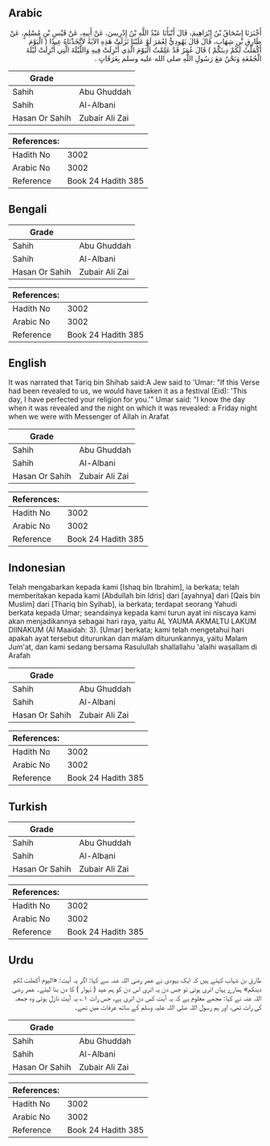 ## Arabic


<div dir="rtl" lang="ar" style={{fontSize:'larger',backgroundColor:'#f8f9fa',padding:20}}>
أَخْبَرَنَا إِسْحَاقُ بْنُ إِبْرَاهِيمَ، قَالَ أَنْبَأَنَا عَبْدُ اللَّهِ بْنُ إِدْرِيسَ، عَنْ أَبِيهِ، عَنْ قَيْسِ بْنِ مُسْلِمٍ، عَنْ طَارِقِ بْنِ شِهَابٍ، قَالَ قَالَ يَهُودِيٌّ لِعُمَرَ لَوْ عَلَيْنَا نَزَلَتْ هَذِهِ الآيَةُ لاَتَّخَذْنَاهُ عِيدًا ‏(‏ الْيَوْمَ أَكْمَلْتُ لَكُمْ دِينَكُمْ ‏)‏ قَالَ عُمَرُ قَدْ عَلِمْتُ الْيَوْمَ الَّذِي أُنْزِلَتْ فِيهِ وَاللَّيْلَةَ الَّتِي أُنْزِلَتْ لَيْلَةَ الْجُمُعَةِ وَنَحْنُ مَعَ رَسُولِ اللَّهِ صلى الله عليه وسلم بِعَرَفَاتٍ ‏.‏
</div>
<div style={{backgroundColor:'#f8f9fa',padding:20, marginBottom: 10}}><table> <thead> <tr> <th>Grade</th> <th></th> </tr> </thead> <tbody> <tr><td>Sahih</td><td>Abu Ghuddah</td></tr><tr><td>Sahih</td><td>Al-Albani</td></tr><tr><td>Hasan Or Sahih</td><td>Zubair Ali Zai</td></tr></tbody></table><table> <thead> <tr> <th>References:</th> <th></th> </tr> </thead> <tbody><tr><td>Hadith No</td><td>3002</td></tr><tr><td>Arabic No</td><td>3002</td></tr><tr><td>Reference</td><td>Book 24 Hadith 385</td></tr></tbody></table></div>

## Bengali


<div dir="ltr" lang="bn" style={{fontSize:'larger',backgroundColor:'#f8f9fa',padding:20}}>

</div>
<div style={{backgroundColor:'#f8f9fa',padding:20, marginBottom: 10}}><table> <thead> <tr> <th>Grade</th> <th></th> </tr> </thead> <tbody> <tr><td>Sahih</td><td>Abu Ghuddah</td></tr><tr><td>Sahih</td><td>Al-Albani</td></tr><tr><td>Hasan Or Sahih</td><td>Zubair Ali Zai</td></tr></tbody></table><table> <thead> <tr> <th>References:</th> <th></th> </tr> </thead> <tbody><tr><td>Hadith No</td><td>3002</td></tr><tr><td>Arabic No</td><td>3002</td></tr><tr><td>Reference</td><td>Book 24 Hadith 385</td></tr></tbody></table></div>

## English


<div dir="ltr" lang="en" style={{fontSize:'larger',backgroundColor:'#f8f9fa',padding:20}}>
It was narrated that Tariq bin Shihab said:A Jew said to 'Umar: "If this Verse had been revealed to us, we would have taken it as a festival (Eid): 'This day, I have perfected your religion for you.'" Umar said: "I know the day when it was revealed and the night on which it was revealed: a Friday night when we were with Messenger of Allah in Arafat
</div>
<div style={{backgroundColor:'#f8f9fa',padding:20, marginBottom: 10}}><table> <thead> <tr> <th>Grade</th> <th></th> </tr> </thead> <tbody> <tr><td>Sahih</td><td>Abu Ghuddah</td></tr><tr><td>Sahih</td><td>Al-Albani</td></tr><tr><td>Hasan Or Sahih</td><td>Zubair Ali Zai</td></tr></tbody></table><table> <thead> <tr> <th>References:</th> <th></th> </tr> </thead> <tbody><tr><td>Hadith No</td><td>3002</td></tr><tr><td>Arabic No</td><td>3002</td></tr><tr><td>Reference</td><td>Book 24 Hadith 385</td></tr></tbody></table></div>

## Indonesian


<div dir="ltr" lang="id" style={{fontSize:'larger',backgroundColor:'#f8f9fa',padding:20}}>
Telah mengabarkan kepada kami [Ishaq bin Ibrahim], ia berkata; telah memberitakan kepada kami [Abdullah bin Idris] dari [ayahnya] dari [Qais bin Muslim] dari [Thariq bin Syihab], ia berkata; terdapat seorang Yahudi berkata kepada Umar; seandainya kepada kami turun ayat ini niscaya kami akan menjadikannya sebagai hari raya, yaitu AL YAUMA AKMALTU LAKUM DIINAKUM (Al Maaidah: 3). [Umar] berkata; kami telah mengetahui hari apakah ayat tersebut diturunkan dan malam diturunkannya, yaitu Malam Jum'at, dan kami sedang bersama Rasulullah shallallahu 'alaihi wasallam di Arafah
</div>
<div style={{backgroundColor:'#f8f9fa',padding:20, marginBottom: 10}}><table> <thead> <tr> <th>Grade</th> <th></th> </tr> </thead> <tbody> <tr><td>Sahih</td><td>Abu Ghuddah</td></tr><tr><td>Sahih</td><td>Al-Albani</td></tr><tr><td>Hasan Or Sahih</td><td>Zubair Ali Zai</td></tr></tbody></table><table> <thead> <tr> <th>References:</th> <th></th> </tr> </thead> <tbody><tr><td>Hadith No</td><td>3002</td></tr><tr><td>Arabic No</td><td>3002</td></tr><tr><td>Reference</td><td>Book 24 Hadith 385</td></tr></tbody></table></div>

## Turkish


<div dir="ltr" lang="tr" style={{fontSize:'larger',backgroundColor:'#f8f9fa',padding:20}}>

</div>
<div style={{backgroundColor:'#f8f9fa',padding:20, marginBottom: 10}}><table> <thead> <tr> <th>Grade</th> <th></th> </tr> </thead> <tbody> <tr><td>Sahih</td><td>Abu Ghuddah</td></tr><tr><td>Sahih</td><td>Al-Albani</td></tr><tr><td>Hasan Or Sahih</td><td>Zubair Ali Zai</td></tr></tbody></table><table> <thead> <tr> <th>References:</th> <th></th> </tr> </thead> <tbody><tr><td>Hadith No</td><td>3002</td></tr><tr><td>Arabic No</td><td>3002</td></tr><tr><td>Reference</td><td>Book 24 Hadith 385</td></tr></tbody></table></div>

## Urdu


<div dir="rtl" lang="ur" style={{fontSize:'larger',backgroundColor:'#f8f9fa',padding:20}}>
طارق بن شہاب کہتے ہیں کہ ایک یہودی نے عمر رضی اللہ عنہ سے کہا: اگر یہ آیت: «اليوم أكملت لكم دينكم» ہمارے یہاں اتری ہوتی تو جس دن یہ اتری اس دن کو ہم عید ( تہوار ) کا دن بنا لیتے۔ عمر رضی اللہ عنہ نے کہا: مجھے معلوم ہے کہ یہ آیت کس دن اتری ہے، جس رات ۱؎ یہ آیت نازل ہوئی وہ جمعہ کی رات تھی، اور ہم رسول اللہ صلی اللہ علیہ وسلم کے ساتھ عرفات میں تھے۔
</div>
<div style={{backgroundColor:'#f8f9fa',padding:20, marginBottom: 10}}><table> <thead> <tr> <th>Grade</th> <th></th> </tr> </thead> <tbody> <tr><td>Sahih</td><td>Abu Ghuddah</td></tr><tr><td>Sahih</td><td>Al-Albani</td></tr><tr><td>Hasan Or Sahih</td><td>Zubair Ali Zai</td></tr></tbody></table><table> <thead> <tr> <th>References:</th> <th></th> </tr> </thead> <tbody><tr><td>Hadith No</td><td>3002</td></tr><tr><td>Arabic No</td><td>3002</td></tr><tr><td>Reference</td><td>Book 24 Hadith 385</td></tr></tbody></table></div>